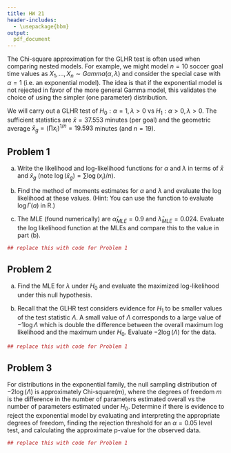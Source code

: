 ```yaml
---
title: HW 21
header-includes:
  - \usepackage{bbm}
output:
  pdf_document
---
```



The Chi-square approximation for the GLHR test is often used when comparing nested models. For example, we might model $n=10$ soccer goal time values as $X_1, \dots, X_n \sim Gamma(\alpha, \lambda)$ and consider the special case with $\alpha=1$ (i.e. an exponential model). The idea is that if the exponential model is not rejected in favor of the more general Gamma model, this validates the choice of using the simpler (one parameter) distribution. 

We will carry out a GLHR test of $H_0: \alpha=1, \lambda>0$ vs $H_1: \alpha >0, \lambda>0$. The sufficient statistics are $\bar{x} = 37.553$ minutes (per goal) and the geometric average $\bar{x}_{g} = \left(\prod x_i \right)^{1/n} = 19.593$ minutes (and $n=19$). 

## Problem 1 

(a) Write the likelihood and log-likelihood functions for $\alpha$ and $\lambda$ in terms of $\bar{x}$ and $\bar{x}_{g}$ (note $\log(\bar{x}_{g})=\sum\log(x_i)/n$).

(b) Find the method of moments estimates for $\alpha$ and $\lambda$ and evaluate the log likelihood at these values. (Hint: You can use the function \textit{lgamma(a)} to evaluate $\log \Gamma (a)$ in R.)

(c) The MLE (found numerically) are $\hat\alpha_{MLE}=0.9$ and $\hat\lambda_{MLE} = 0.024$. Evaluate the log likelihood function at the MLEs and compare this to the value in part (b). 

```r
## replace this with code for Problem 1 
```


\pagebreak 
## Problem 2 

(a) Find the MLE for $\lambda$ under $H_0$ and evaluate the maximized log-likelihood under this null hypothesis. 

(b) Recall that the GLHR test considers evidence for $H_1$ to be smaller values of the test statistic $\Lambda$. A small value of $\Lambda$ corresponds to a large value of $-1\log \Lambda$ which is double the difference between the overall maximum log likelihood and the maximum under $H_0$. Evaluate $-2 \log (\Lambda)$ for the data. 

```r
## replace this with code for Problem 1 
```


\pagebreak 
## Problem 3 

For distributions in the exponential family, the null sampling distribution of $-2\log(\Lambda)$ is approximately Chi-square$(m)$, where the degrees of freedom $m$ is the difference in the number of parameters estimated overall vs the number of parameters estimated under $H_0$. Determine if there is evidence to reject the exponential model by evaluating and interpreting the appropriate degrees of freedom, finding the rejection threshold for an $\alpha =0.05$ level test, and calculating the approximate p-value for the observed data. 

```r
## replace this with code for Problem 1 
```